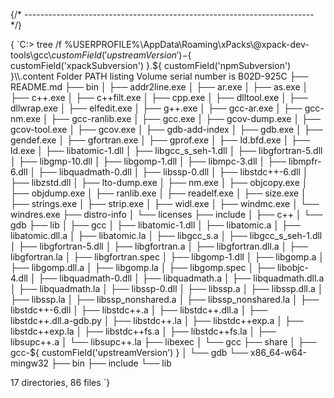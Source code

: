 

{/* ------------------------------------------------------------------------ */}

<CodeBlock language="console"> {
`C:\> tree /f %USERPROFILE%\\AppData\\Roaming\\xPacks\\@xpack-dev-tools\\gcc\\${ customField('upstreamVersion') }-${ customField('xpackSubversion') }.${ customField('npmSubversion') }\\.content
Folder PATH listing
Volume serial number is B02D-925C
├── README.md
├── bin
│   ├── addr2line.exe
│   ├── ar.exe
│   ├── as.exe
│   ├── c++.exe
│   ├── c++filt.exe
│   ├── cpp.exe
│   ├── dlltool.exe
│   ├── dllwrap.exe
│   ├── elfedit.exe
│   ├── g++.exe
│   ├── gcc-ar.exe
│   ├── gcc-nm.exe
│   ├── gcc-ranlib.exe
│   ├── gcc.exe
│   ├── gcov-dump.exe
│   ├── gcov-tool.exe
│   ├── gcov.exe
│   ├── gdb-add-index
│   ├── gdb.exe
│   ├── gendef.exe
│   ├── gfortran.exe
│   ├── gprof.exe
│   ├── ld.bfd.exe
│   ├── ld.exe
│   ├── libatomic-1.dll
│   ├── libgcc_s_seh-1.dll
│   ├── libgfortran-5.dll
│   ├── libgmp-10.dll
│   ├── libgomp-1.dll
│   ├── libmpc-3.dll
│   ├── libmpfr-6.dll
│   ├── libquadmath-0.dll
│   ├── libssp-0.dll
│   ├── libstdc++-6.dll
│   ├── libzstd.dll
│   ├── lto-dump.exe
│   ├── nm.exe
│   ├── objcopy.exe
│   ├── objdump.exe
│   ├── ranlib.exe
│   ├── readelf.exe
│   ├── size.exe
│   ├── strings.exe
│   ├── strip.exe
│   ├── widl.exe
│   ├── windmc.exe
│   └── windres.exe
├── distro-info
│   └── licenses
├── include
│   ├── c++
│   └── gdb
├── lib
│   ├── gcc
│   ├── libatomic-1.dll
│   ├── libatomic.a
│   ├── libatomic.dll.a
│   ├── libatomic.la
│   ├── libgcc_s.a
│   ├── libgcc_s_seh-1.dll
│   ├── libgfortran-5.dll
│   ├── libgfortran.a
│   ├── libgfortran.dll.a
│   ├── libgfortran.la
│   ├── libgfortran.spec
│   ├── libgomp-1.dll
│   ├── libgomp.a
│   ├── libgomp.dll.a
│   ├── libgomp.la
│   ├── libgomp.spec
│   ├── libobjc-4.dll
│   ├── libquadmath-0.dll
│   ├── libquadmath.a
│   ├── libquadmath.dll.a
│   ├── libquadmath.la
│   ├── libssp-0.dll
│   ├── libssp.a
│   ├── libssp.dll.a
│   ├── libssp.la
│   ├── libssp_nonshared.a
│   ├── libssp_nonshared.la
│   ├── libstdc++-6.dll
│   ├── libstdc++.a
│   ├── libstdc++.dll.a
│   ├── libstdc++.dll.a-gdb.py
│   ├── libstdc++.la
│   ├── libstdc++exp.a
│   ├── libstdc++exp.la
│   ├── libstdc++fs.a
│   ├── libstdc++fs.la
│   ├── libsupc++.a
│   └── libsupc++.la
├── libexec
│   └── gcc
├── share
│   ├── gcc-${ customField('upstreamVersion') }
│   └── gdb
└── x86_64-w64-mingw32
    ├── bin
    ├── include
    └── lib

17 directories, 86 files
`} </CodeBlock>
